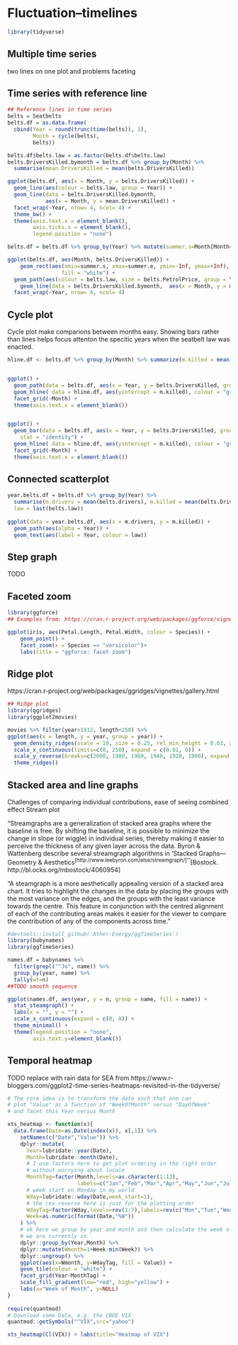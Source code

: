 \cleardoublepage 

# Fluctuation--timelines {#Fluctuation}



```r
library(tidyverse)

```




## Multiple time series
two lines on one plot and problems
faceting
        
## Time series with reference line

```r

## Reference lines in time series
belts = Seatbelts
belts.df = as.data.frame(
  cbind(Year = round(trunc(time(belts)), 1),
        Month = cycle(belts),
        belts))

belts.df$belts.law = as.factor(belts.df$belts.law)
belts.DriversKilled.bymonth = belts.df %>% group_by(Month) %>%
  summarise(mean.DriversKilled = mean(belts.DriversKilled))

ggplot(belts.df, aes(x = Month, y = belts.DriversKilled)) +
  geom_line(aes(colour = belts.law, group = Year)) +
  geom_line(data = belts.DriversKilled.bymonth,
            aes(x = Month, y = mean.DriversKilled)) +
  facet_wrap(~Year, nrow= 4, ncol= 4) +
  theme_bw() +
  theme(axis.text.x = element_blank(),
        axis.ticks.x = element_blank(),
        legend.position = "none")

```




```r
belts.df = belts.df %>% group_by(Year) %>% mutate(summer.s=Month[Month==5], summer.e=Month[Month==9])

ggplot(belts.df, aes(Month, belts.DriversKilled)) + 
    geom_rect(aes(xmin=summer.s, xmax=summer.e, ymin=-Inf, ymax=+Inf),
				 fill = "white") +
  geom_path(aes(colour = belts.law, size = belts.PetrolPrice, group = Year), lineend = "round") + 
	geom_line(data = belts.DriversKilled.bymonth,  aes(x = Month, y = mean.DriversKilled)) +
  facet_wrap(~Year, nrow= 4, ncol= 4) 

```

## Cycle plot
Cycle plot make comparions between months easy.  Showing bars rather than lines helps focus attenton the specitic years when the seatbelt law was enacted.

```r
hline.df <- belts.df %>% group_by(Month) %>% summarize(m.killed = mean(belts.DriversKilled))


ggplot() +
  geom_path(data = belts.df, aes(x = Year, y = belts.DriversKilled, group = Month, color = belts.law), alpha = .6) +
  geom_hline( data = hline.df, aes(yintercept = m.killed), colour = "grey15", size = 1.5) +
  facet_grid(~Month) +
  theme(axis.text.x = element_blank())


ggplot() +
  geom_bar(data = belts.df, aes(x = Year, y = belts.DriversKilled, group = Month, fill = belts.law), alpha = .6, 
    stat = "identity") +
  geom_hline( data = hline.df, aes(yintercept = m.killed), colour = "grey15", size = 1.5) +
  facet_grid(~Month) +
  theme(axis.text.x = element_blank())
```

## Connected scatterplot
```r

year.belts.df = belts.df %>% group_by(Year) %>% 
  summarise(m.drivers = mean(belts.drivers), m.killed = mean(belts.DriversKilled),
  law = last(belts.law))
  
ggplot(data = year.belts.df, aes(x = m.drivers, y = m.killed)) +
  geom_path(aes(alpha = Year)) +
  geom_text(aes(label = Year, colour = law))

```

## Step graph
TODO

## Faceted zoom
```r
library(ggforce)
## Examples from: https://cran.r-project.org/web/packages/ggforce/vignettes/Visual_Guide.html

ggplot(iris, aes(Petal.Length, Petal.Width, colour = Species)) +
    geom_point() +
    facet_zoom(x = Species == "versicolor")+
    labs(title = "ggforce: facet zoom")

```


## Ridge plot
https://cran.r-project.org/web/packages/ggridges/vignettes/gallery.html
```r

## Ridge plot
library(ggridges)
library(ggplot2movies)

movies %>% filter(year>1912, length<250) %>% 
ggplot(aes(x = length, y = year, group = year)) +
  geom_density_ridges(scale = 10, size = 0.25, rel_min_height = 0.03, alpha=.75) +
  scale_x_continuous(limits=c(0, 250), expand = c(0.01, 0)) +
  scale_y_reverse(breaks=c(2000, 1980, 1960, 1940, 1920, 1900), expand = c(0.01, 0)) +
  theme_ridges()
```

## Stacked area and line graphs
Challenges of comparing individual contributions, ease of seeing combined effect
Stream plot

"Streamgraphs are a generalization of stacked area graphs where the baseline is free. By shifting the baseline, it is possible to minimize the change in slope (or wiggle) in individual series, thereby making it easier to perceive the thickness of any given layer across the data. Byron & Wattenberg describe several streamgraph algorithms in 'Stacked Graphs—Geometry & Aesthetics^[http://www.leebyron.com/else/streamgraph/]'"^[Bostock. http://bl.ocks.org/mbostock/4060954]

"A steamgraph is a more aesthetically appealing version of a stacked area chart. It tries to highlight the changes in the data by placing the groups with the most variance on the edges, and the groups with the least variance towards the centre. This feature in conjunction with the centred alignment of each of the contributing areas makes it easier for the viewer to compare the contribution of any of the components across time."


```r
#devtools::install_github('Ather-Energy/ggTimeSeries')
library(babynames)
library(ggTimeSeries)

names.df = babynames %>%
  filter(grepl("^Jo", name)) %>%
  group_by(year, name) %>%
  tally(wt=n)
##TODO smooth sequence

ggplot(names.df, aes(year, y = n, group = name, fill = name)) +
  stat_steamgraph() +
  labs(x = "", y = "") +
  scale_x_continuous(expand = c(0, 0)) +
  theme_minimal() +
  theme(legend.position = "none", 
        axis.text.y=element_blank())

```


## Temporal heatmap 
TODO replace with rain data for SEA
from https://www.r-bloggers.com/ggplot2-time-series-heatmaps-revisited-in-the-tidyverse/
```r
# The core idea is to transform the data such that one can
# plot "Value" as a function of "WeekOfMonth" versus "DayOfWeek"
# and facet this Year versus Month

xts_heatmap <- function(x){
  data.frame(Date=as.Date(index(x)), x[,1]) %>%
    setNames(c("Date","Value")) %>%
    dplyr::mutate(
      Year=lubridate::year(Date),
      Month=lubridate::month(Date),
      # I use factors here to get plot ordering in the right order
      # without worrying about locale
      MonthTag=factor(Month,levels=as.character(1:12),
                      labels=c("Jan","Feb","Mar","Apr","May","Jun","Jul","Aug","Sep","Oct","Nov","Dec"),ordered=TRUE),
      # week start on Monday in my world
      Wday=lubridate::wday(Date,week_start=1),
      # the rev reverse here is just for the plotting order
      WdayTag=factor(Wday,levels=rev(1:7),labels=rev(c("Mon","Tue","Wed","Thu","Fri","Sat","Sun")),ordered=TRUE),
      Week=as.numeric(format(Date,"%W"))
    ) %>%
    # ok here we group by year and month and then calculate the week of the month 
    # we are currently in
    dplyr::group_by(Year,Month) %>% 
    dplyr::mutate(Wmonth=1+Week-min(Week)) %>% 
    dplyr::ungroup() %>% 
    ggplot(aes(x=Wmonth, y=WdayTag, fill = Value)) + 
    geom_tile(colour = "white") + 
    facet_grid(Year~MonthTag) + 
    scale_fill_gradient(low="red", high="yellow") +
    labs(x="Week of Month", y=NULL)
}
  
require(quantmod)
# Download some Data, e.g. the CBOE VIX 
quantmod::getSymbols("^VIX",src="yahoo")

xts_heatmap(Cl(VIX)) + labs(title="Heatmap of VIX")
```

